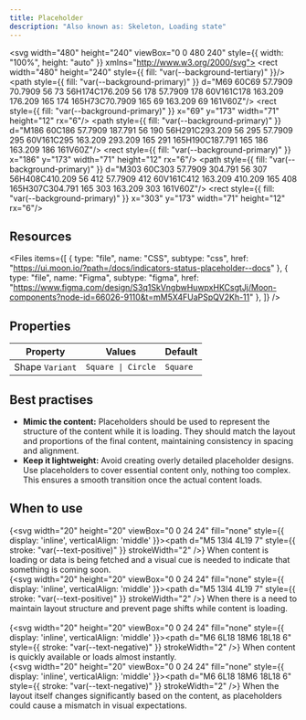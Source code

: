 ```yaml
---
title: Placeholder
description: "Also known as: Skeleton, Loading state"
---
```


<svg width="480" height="240" viewBox="0 0 480 240" style={{ width: "100%", height: "auto" }} xmlns="http://www.w3.org/2000/svg">
<rect width="480" height="240" style={{ fill: "var(--background-tertiary)" }}/>
<path style={{ fill: "var(--background-primary)" }} d="M69 60C69 57.7909 70.7909 56 73 56H174C176.209 56 178 57.7909 178 60V161C178 163.209 176.209 165 174 165H73C70.7909 165 69 163.209 69 161V60Z"/>
<rect style={{ fill: "var(--background-primary)" }} x="69" y="173" width="71" height="12" rx="6"/>
<path style={{ fill: "var(--background-primary)" }} d="M186 60C186 57.7909 187.791 56 190 56H291C293.209 56 295 57.7909 295 60V161C295 163.209 293.209 165 291 165H190C187.791 165 186 163.209 186 161V60Z"/>
<rect style={{ fill: "var(--background-primary)" }} x="186" y="173" width="71" height="12" rx="6"/>
<path style={{ fill: "var(--background-primary)" }} d="M303 60C303 57.7909 304.791 56 307 56H408C410.209 56 412 57.7909 412 60V161C412 163.209 410.209 165 408 165H307C304.791 165 303 163.209 303 161V60Z"/>
<rect style={{ fill: "var(--background-primary)" }} x="303" y="173" width="71" height="12" rx="6"/>
</svg>

## Resources

<Files
  items={[
    {
      type: "file",
      name: "CSS",
      subtype: "css",
      href: "https://ui.moon.io/?path=/docs/indicators-status-placeholder--docs"
    },
    {
      type: "file",
      name: "Figma",
      subtype: "figma",
      href: "https://www.figma.com/design/S3q1SkVngbwHuwpxHKCsgtJj/Moon-components?node-id=66026-9110&t=mM5X4FUaPSpQV2Kh-11"
    },
  ]}
/>

## Properties

| **Property**                        | **Values**                                                      | **Default**
|-----------------------------------  |-----------------------------------------------------------------| -----------------------------------------------
| Shape `Variant`                     | `Square \| Circle`                                              | `Square`

## Best practises

- **Mimic the content:**  Placeholders should be used to represent the structure of the content while it is loading.
They should match the layout and proportions of the final content, maintaining consistency in spacing and alignment.
- **Keep it lightweight:** Avoid creating overly detailed placeholder designs. Use placeholders to cover essential content only,
nothing too complex. This ensures a smooth transition once the actual content loads.

## When to use

{<svg width="20" height="20" viewBox="0 0 24 24" fill="none" style={{ display: 'inline', verticalAlign: 'middle' }}><path d="M5 13l4 4L19 7" style={{ stroke: "var(--text-positive)" }} strokeWidth="2" /></svg>} When content is loading or data is being fetched and a visual cue is needed to indicate that something is coming soon. <br/>
{<svg width="20" height="20" viewBox="0 0 24 24" fill="none" style={{ display: 'inline', verticalAlign: 'middle' }}><path d="M5 13l4 4L19 7" style={{ stroke: "var(--text-positive)" }} strokeWidth="2" /></svg>} When there is a need to maintain layout structure and prevent page shifts while content is loading. <br/><br/>
{<svg width="20" height="20" viewBox="0 0 24 24" fill="none" style={{ display: 'inline', verticalAlign: 'middle' }}><path d="M6 6L18 18M6 18L18 6" style={{ stroke: "var(--text-negative)" }} strokeWidth="2" /></svg>} When content is quickly available or loads almost instantly. <br/>
{<svg width="20" height="20" viewBox="0 0 24 24" fill="none" style={{ display: 'inline', verticalAlign: 'middle' }}><path d="M6 6L18 18M6 18L18 6" style={{ stroke: "var(--text-negative)" }} strokeWidth="2" /></svg>} When the layout itself changes significantly based on the content, as placeholders could cause a mismatch in visual expectations. <br/>

